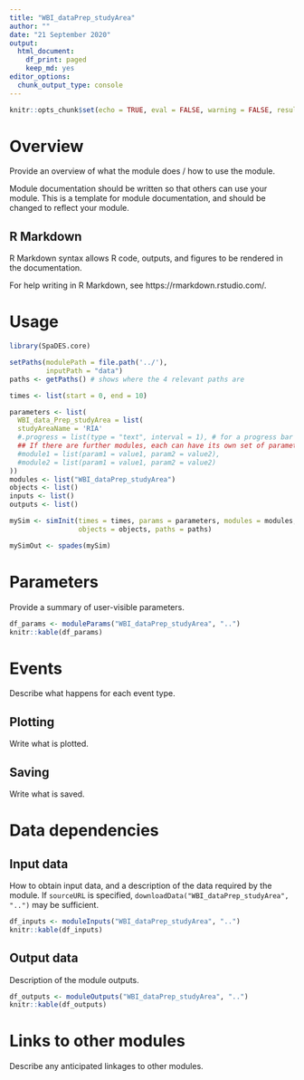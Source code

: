 ```yaml
---
title: "WBI_dataPrep_studyArea"
author: ""
date: "21 September 2020"
output:
  html_document:
    df_print: paged
    keep_md: yes
editor_options:
  chunk_output_type: console
---
```


```r
knitr::opts_chunk$set(echo = TRUE, eval = FALSE, warning = FALSE, results = "hold")
```

# Overview

Provide an overview of what the module does / how to use the module.

Module documentation should be written so that others can use your module.
This is a template for module documentation, and should be changed to reflect your module.

## R Markdown

R Markdown syntax allows R code, outputs, and figures to be rendered in the documentation.

For help writing in R Markdown, see https://rmarkdown.rstudio.com/.

# Usage

```r
library(SpaDES.core)
```

```r
setPaths(modulePath = file.path('../'),
         inputPath = "data")
paths <- getPaths() # shows where the 4 relevant paths are

times <- list(start = 0, end = 10)

parameters <- list(
  WBI_data_Prep_studyArea = list(
  studyAreaName = 'RIA'
  #.progress = list(type = "text", interval = 1), # for a progress bar
  ## If there are further modules, each can have its own set of parameters:
  #module1 = list(param1 = value1, param2 = value2),
  #module2 = list(param1 = value1, param2 = value2)
))
modules <- list("WBI_dataPrep_studyArea")
objects <- list()
inputs <- list()
outputs <- list()

mySim <- simInit(times = times, params = parameters, modules = modules,
                 objects = objects, paths = paths)

mySimOut <- spades(mySim)
```

# Parameters

Provide a summary of user-visible parameters.

```r
df_params <- moduleParams("WBI_dataPrep_studyArea", "..")
knitr::kable(df_params)
```

# Events

Describe what happens for each event type.

## Plotting

Write what is plotted.

## Saving

Write what is saved.

# Data dependencies

## Input data

How to obtain input data, and a description of the data required by the module.
If `sourceURL` is specified, `downloadData("WBI_dataPrep_studyArea", "..")` may be sufficient.

```r
df_inputs <- moduleInputs("WBI_dataPrep_studyArea", "..")
knitr::kable(df_inputs)
```

## Output data

Description of the module outputs.

```r
df_outputs <- moduleOutputs("WBI_dataPrep_studyArea", "..")
knitr::kable(df_outputs)
```

# Links to other modules

Describe any anticipated linkages to other modules.
